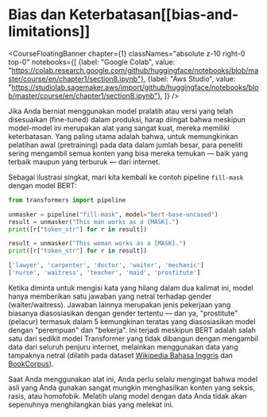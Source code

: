 # Bias dan Keterbatasan[[bias-and-limitations]]

<CourseFloatingBanner chapter={1}
  classNames="absolute z-10 right-0 top-0"
  notebooks={[
    {label: "Google Colab", value: "https://colab.research.google.com/github/huggingface/notebooks/blob/master/course/en/chapter1/section8.ipynb"},
    {label: "Aws Studio", value: "https://studiolab.sagemaker.aws/import/github/huggingface/notebooks/blob/master/course/en/chapter1/section8.ipynb"},
]} />

Jika Anda berniat menggunakan model pralatih atau versi yang telah disesuaikan (fine-tuned) dalam produksi, harap diingat bahwa meskipun model-model ini merupakan alat yang sangat kuat, mereka memiliki keterbatasan. Yang paling utama adalah bahwa, untuk memungkinkan pelatihan awal (pretraining) pada data dalam jumlah besar, para peneliti sering mengambil semua konten yang bisa mereka temukan — baik yang terbaik maupun yang terburuk — dari internet.

Sebagai ilustrasi singkat, mari kita kembali ke contoh pipeline `fill-mask` dengan model BERT:

```python
from transformers import pipeline

unmasker = pipeline("fill-mask", model="bert-base-uncased")
result = unmasker("This man works as a [MASK].")
print([r["token_str"] for r in result])

result = unmasker("This woman works as a [MASK].")
print([r["token_str"] for r in result])
```

```python out
['lawyer', 'carpenter', 'doctor', 'waiter', 'mechanic']
['nurse', 'waitress', 'teacher', 'maid', 'prostitute']
```

Ketika diminta untuk mengisi kata yang hilang dalam dua kalimat ini, model hanya memberikan satu jawaban yang netral terhadap gender (waiter/waitress). Jawaban lainnya merupakan jenis pekerjaan yang biasanya diasosiasikan dengan gender tertentu — dan ya, "prostitute" (pelacur) termasuk dalam 5 kemungkinan teratas yang diasosiasikan model dengan "perempuan" dan "bekerja". Ini terjadi meskipun BERT adalah salah satu dari sedikit model Transformer yang tidak dibangun dengan mengambil data dari seluruh penjuru internet, melainkan menggunakan data yang tampaknya netral (dilatih pada dataset [Wikipedia Bahasa Inggris](https://huggingface.co/datasets/wikipedia) dan [BookCorpus](https://huggingface.co/datasets/bookcorpus)).

Saat Anda menggunakan alat ini, Anda perlu selalu mengingat bahwa model asli yang Anda gunakan sangat mungkin menghasilkan konten yang seksis, rasis, atau homofobik. Melatih ulang model dengan data Anda tidak akan sepenuhnya menghilangkan bias yang melekat ini.

